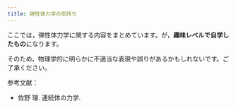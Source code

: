 ```yaml
---
title: 弾性体力学の気持ち
---
```


ここでは，弾性体力学に関する内容をまとめています。が，**趣味レベルで自学したもの**になります。

そのため，物理学的に明らかに不適当な表現や誤りがあるかもしれないです。ご了承ください。

参考文献：
- 佐野 理. 連続体の力学.


<DocCardList />
